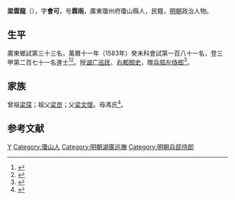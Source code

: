 {{明清人物信息框
| 姓名 = 梁雲龍
| 原名 =
| 圖片名稱= 
| 圖片大小 =
| 圖片說明 = 
| 最高職務 =兵部侍郎右都御史 抚湖广提督军门
| 國家 = 大明 
| 爵位 =
| 籍貫 = 廣東瓊州府瓊山縣
| 族裔 = 汉族
| 旗籍 = 
| 字號 = 号霖雨
| 諡號 =
| 出生日期 = 1528年
| 出生地點 = 琼山县
| 逝世日期 = 1606年
| 逝世地點 = 武昌
| 墓葬 =葬于故里
| 配偶 = 
| 親屬 = 兄弟:[[梁云鹏|梁云鹏]]、[[梁必强|梁必强]]等
| 出身 =
* 萬曆十一年癸未科進士(55岁)
| 經歷 =
| 著作 =  《荡空松山》
}}
'''梁雲龍'''（{{bd|1528年||1606年|catIdx=}}），字'''會可'''，号'''霖雨'''，廣東瓊州府瓊山縣人，民籍，[[明朝|明朝]]政治人物。

== 生平 ==
廣東鄉試第三十三名，萬曆十一年（1583年）癸未科會試第一百八十一名，登三甲第二百七十一名進士<ref>{{Cite book|title=《皇明贡举考》卷五|last=（明）[[张朝瑞|张朝瑞]]|first=|publisher=《续修四库全书》史部第828册|year=|isbn=|location=|pages=}}</ref><ref>{{Cite book|title=贡举志五种 上|last=鲁小俊，江俊伟著|first=|publisher=武汉：武汉大学出版社|year=2009|isbn=978-7-307-07043-1|location=|pages=}}</ref>。授[[湖广巡抚|湖广巡抚]]、[[右都御史|右都御史]]，赠[[兵部左侍郎|兵部左侍郎]]<ref>{{cite news|title=海南历代进士名表|url=http://www.hnszw.org.cn/data/news/2009/06/44121/|accessdate=2013-08-05|newspaper=海南史志网|archive-url=https://web.archive.org/web/20131203012302/http://www.hnszw.org.cn/data/news/2009/06/44121/|archive-date=2013-12-03|dead-url=yes}}</ref>。

== 家族 ==
曾祖[[梁琛|梁琛]]；祖父[[梁崑|梁崑]]；父[[梁文懷|梁文懷]]。母馮氏<ref>{{Cite book|title=天一阁藏明代科举录选刊 登科录 点校本|last=龚延明主编|first=|publisher=宁波出版社|year=2016|isbn=978-7-5526-2320-8|location=宁波|pages=|quote=《天一閣藏明代科舉錄選刊.登科錄》之《萬曆十一年癸未科殿試登科錄》}}</ref>。

==参考文献==
{{reflist}}

{{萬曆十一年癸未科殿試金榜}}

{{Authority control}}

{{DEFAULTSORT:Liang梁}}
[[Category:梁姓|Y]]
[[Category:瓊山人|Category:瓊山人]]
[[Category:明朝湖廣巡撫|Category:明朝湖廣巡撫]]
[[Category:明朝兵部侍郎|Category:明朝兵部侍郎]]


{{明朝人物小作品}}